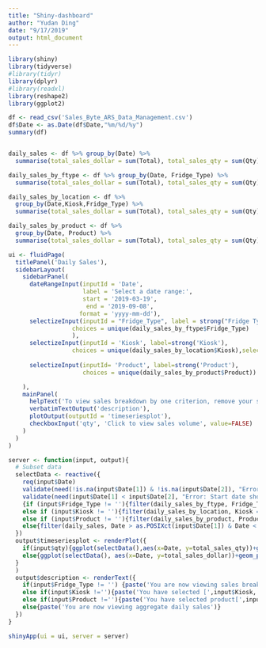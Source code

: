 ```yaml
---
title: "Shiny-dashboard"
author: "Yudan Ding"
date: "9/17/2019"
output: html_document
---
```


```r
library(shiny)
library(tidyverse)
#library(tidyr)
library(dplyr)
#library(readxl)
library(reshape2)
library(ggplot2)
```


```r
df <- read_csv('Sales_Byte_ARS_Data_Management.csv')
df$Date <- as.Date(df$Date,"%m/%d/%y")
summary(df)


daily_sales <- df %>% group_by(Date) %>% 
  summarise(total_sales_dollar = sum(Total), total_sales_qty = sum(Qty))

daily_sales_by_ftype <- df %>% group_by(Date, Fridge_Type) %>% 
  summarise(total_sales_dollar = sum(Total), total_sales_qty = sum(Qty))

daily_sales_by_location <- df %>% 
  group_by(Date,Kiosk,Fridge_Type) %>% 
  summarise(total_sales_dollar = sum(Total), total_sales_qty = sum(Qty))

daily_sales_by_product <- df %>%
  group_by(Date, Product) %>%
  summarise(total_sales_dollar = sum(Total), total_sales_qty = sum(Qty))
```



```r

ui <- fluidPage(
  titlePanel('Daily Sales'),
  sidebarLayout(
    sidebarPanel(
      dateRangeInput(inputId = 'Date',
                     label = 'Select a date range:',
                     start = '2019-03-19',
                      end = '2019-09-08',
                    format = 'yyyy-mm-dd'),
      selectizeInput(inputId = "Fridge_Type", label = strong("Fridge Type"),
                  choices = unique(daily_sales_by_ftype$Fridge_Type)
                  ),
      selectizeInput(inputId = 'Kiosk', label=strong('Kiosk'),
                  choices = unique(daily_sales_by_location$Kiosk),selected = NULL),
     
      selectizeInput(inputId= 'Product', label=strong('Product'),
                     choices = unique(daily_sales_by_product$Product))

    ),
    mainPanel(
      helpText('To view sales breakdown by one criterion, remove your selection for others. To view aggregate sales, remove all selections'),
      verbatimTextOutput('description'),
      plotOutput(outputId = 'timeseriesplot'),
      checkboxInput('qty', 'Click to view sales volume', value=FALSE)
    )
  )
)

server <- function(input, output){
  # Subset data
  selectData <- reactive({
    req(input$Date)
    validate(need(!is.na(input$Date[1]) & !is.na(input$Date[2]), "Error: Please provide both a start and an end date."))
    validate(need(input$Date[1] < input$Date[2], "Error: Start date should be earlier than end date."))
    {if (input$Fridge_Type != ''){filter(daily_sales_by_ftype, Fridge_Type == req(input$Fridge_Type), Date > as.POSIXct(input$Date[1]) & Date < as.POSIXct(input$Date[2]))}
    else if (input$Kiosk != ''){filter(daily_sales_by_location, Kiosk == req(input$Kiosk), Date > as.POSIXct(input$Date[1]) & Date < as.POSIXct(input$Date[2]))}
    else if (input$Product != ''){filter(daily_sales_by_product, Product==req(input$Product), Date>as.POSIXct(input$Date[1]) & Date < as.POSIXct(input$Date[2]))}
    else{filter(daily_sales, Date > as.POSIXct(input$Date[1]) & Date < as.POSIXct(input$Date[2]))}}
  })
  output$timeseriesplot <- renderPlot({
    if(input$qty){ggplot(selectData(),aes(x=Date, y=total_sales_qty))+geom_point()+ylab('Sales volume')}
    else{ggplot(selectData(), aes(x=Date, y=total_sales_dollar))+geom_path()+ylab('Sales in $')}
  }
  )
  output$description <- renderText({
    if(input$Fridge_Type != '') {paste('You are now viewing sales breakdown by fridge type [',input$Fridge_Type, ']. No Kiosk has been selected')}
    else if(input$Kiosk !=''){paste('You have selected [',input$Kiosk, ']. You are now viewing sales at', input$Kiosk)}
    else if(input$Product !=''){paste('You have selected product[',input$Product,']. You are now viewing sales of',input$Product)}
    else{paste('You are now viewing aggregate daily sales')}
  })
}

shinyApp(ui = ui, server = server)
```
